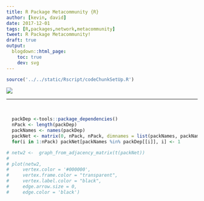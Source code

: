 ```yaml
---
title: R Package Metacommunity {R}
author: [kevin, david]
date: 2017-12-01
tags: [R,packages,network,metacommunity]
tweet: R Package Metacommunity!
draft: true
output:
  blogdown::html_page:
    toc: true
    dev: svg
---
```




```r
source('../../static/Rscript/codeChunkSetUp.R')
```

![](https://img.shields.io/badge/inSileco-UnderReview-ffdd55.svg)


---


<br>

```r
  packDep <-tools::package_dependencies()
  nPack <- length(packDep)
  packNames <- names(packDep)
  packNet <- matrix(0, nPack, nPack, dimnames = list(packNames, packNames))
  for(i in 1:nPack) packNet[packNames %in% packDep[[i]], i] <- 1
```

```r

# netw2 <-  graph_from_adjacency_matrix(t(packNet))
#
# plot(netw2,
#     vertex.color = '#000000',
#     vertex.frame.color = "transparent",
#     vertex.label.color = "black",
#     edge.arrow.size = 0,
#     edge.color = 'black')
```
